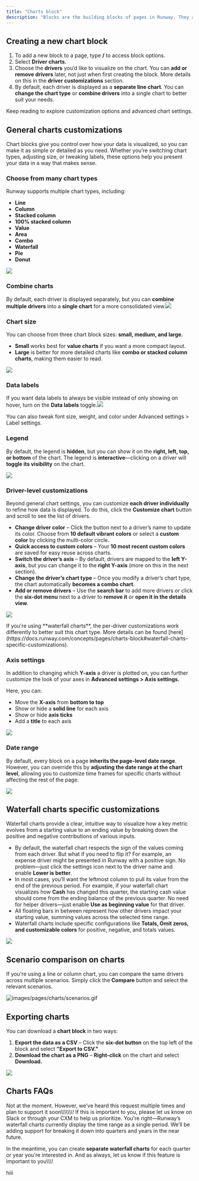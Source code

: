 ```yaml
---
title: "Charts block"
description: "Blocks are the building blocks of pages in Runway. They allow you to bring together different parts of your model on a single page, helping you visualize data, tell a story, and collaborate more effectively. In this article, we’ll focus on one of the most commonly used block types: Driver charts."
---
```


## Creating a new chart block

1. To add a new block to a page, type **/** to access block options.
2. Select **Driver charts.**
3. Choose the **drivers** you’d like to visualize on the chart. You can **add or remove drivers** later, not just when first creating the block. More details on this in the **driver customizations** section.
4. By default, each driver is displayed as a **separate line chart**. You can **change the chart type** or **combine drivers** into a single chart to better suit your needs.

Keep reading to explore customization options and advanced chart settings.

## General charts customizations

Chart blocks give you control over how your data is visualized, so you can make it as simple or detailed as you need. Whether you’re switching chart types, adjusting size, or tweaking labels, these options help you present your data in a way that makes sense.

### Choose from many chart types

Runway supports multiple chart types, including:

- **Line**
- **Column**
- **Stacked column**
- **100% stacked column**
- **Value**
- **Area**
- **Combo**
- **Waterfall**
- **Pie**
- **Donut**

![](/images/pages/charts/types.png)

### Combine charts

By default, each driver is displayed separately, but you can **combine multiple drivers** into a **single chart** for a more consolidated view.![](/images/pages/charts/combine-drivers.png)

### Chart size

You can choose from three chart block sizes: **small, medium, and large.**

- **Small** works best for **value charts** if you want a more compact layout.
- **Large** is better for more detailed charts like **combo or stacked column charts**, making them easier to read.

![](/images/pages/charts/chart-size.png)

### Data labels

If you want data labels to always be visible instead of only showing on hover, turn on the **Data labels** toggle.![](/images/pages/charts/data-labels.png)

You can also tweak font size, weight, and color under Advanced settings \> Label settings.

### Legend

By default, the legend is **hidden**, but you can show it on the **right, left, top, or bottom** of the chart. The legend is **interactive**—clicking on a driver will **toggle its visibility** on the chart.

![](/images/pages/charts/legend.png)

### Driver-level customizations

Beyond general chart settings, you can customize **each driver individually** to refine how data is displayed. To do this, click the **Customize chart** button and scroll to see the list of drivers.

- **Change driver color** – Click the button next to a driver’s name to update its color. Choose from **10 default vibrant colors** or select a **custom color** by clicking the multi-color circle.
- **Quick access to custom colors** – Your **10 most recent custom colors** are saved for easy reuse across charts.
- **Switch the driver’s axis** – By default, drivers are mapped to the **left Y-axis**, but you can change it to the **right Y-axis** (more on this in the next section).
- **Change the driver’s chart type** – Once you modify a driver’s chart type, the chart automatically **becomes a combo chart**.
- **Add or remove drivers** – Use the **search bar** to add more drivers or click the **six-dot menu** next to a driver to **remove it** or **open it in the details view**.

![](/images/pages/charts/driver-config.png)

<Note>
  If you're using **waterfall charts**, the per-driver customizations work differently to better suit this chart type. More details can be found [here](https://docs.runway.com/concepts/pages/charts-block#waterfall-charts-specific-customizations).
</Note>

### Axis settings

In addition to changing which **Y-axis** a driver is plotted on, you can further customize the look of your axes in **Advanced settings \> Axis settings.**

Here, you can:

- Move the **X-axis** from **bottom to top**
- Show or hide a **solid line** for each axis
- Show or hide **axis ticks**
- Add a **title** to each axis

![](/images/pages/charts/axis-settings.png)

### Date range

By default, every block on a page **inherits the page-level date range**. However, you can override this by **adjusting the date range at the chart level**, allowing you to customize time frames for specific charts without affecting the rest of the page.

![](/images/pages/charts/date-range.png)

## Waterfall charts specific customizations

Waterfall charts provide a clear, intuitive way to visualize how a key metric evolves from a starting value to an ending value by breaking down the positive and negative contributions of various inputs.

- By default, the waterfall chart respects the sign of the values coming from each driver. But what if you need to flip it? For example, an expense driver might be presented in Runway with a positive sign. No problem—just click the settings icon next to the driver name and enable **Lower is better**.
- In most cases, you’ll want the leftmost column to pull its value from the end of the previous period. For example, if your waterfall chart visualizes how **Cash** has changed this quarter, the starting cash value should come from the ending balance of the previous quarter. No need for helper drivers—just enable **Use as beginning value** for that driver.
- All floating bars in between represent how other drivers impact your starting value, summing values across the selected time range.
- Waterfall charts include specific configurations like **Totals, Omit zeros, and customizable colors** for positive, negative, and totals values.

![](/images/pages/charts/waterfall.png)

## Scenario comparison on charts

If you're using a line or column chart, you can compare the same drivers across multiple scenarios. Simply click the **Compare** button and select the relevant scenarios.

![images/pages/charts/scenarios.gif](/images/pages/charts/scenarios.gif)

## Exporting charts

You can download a **chart block** in two ways:

1. **Export the data as a CSV** – Click the **six-dot button** on the top left of the block and select **"Export to CSV."**
2. **Download the chart as a PNG** – **Right-click** on the chart and select **Download.**

![](/images/pages/charts/export-chart.png)

## Charts FAQs

<Accordion title="Can the X-axis represent quarters or years instead of months?" defaultOpen="false">
  Not at the moment. However, we’ve heard this request multiple times and plan to support it soon\\\\\\\! If this is important to you, please let us know on Slack or through your CXM to help us prioritize.
</Accordion>

<Accordion title="Waterfall charts display the entire date range as a single period. Is there a way to break it down into quarters?" defaultOpen="false">
  You're right—Runway’s waterfall charts currently display the time range as a single period. We’ll be adding support for breaking it down into quarters and years in the near future.

  In the meantime, you can create **separate waterfall charts** for each quarter or year you're interested in. And as always, let us know if this feature is important to you\\\\\\\!
</Accordion>

hiii